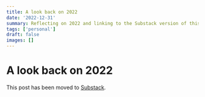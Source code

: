 ```yaml
---
title: A look back on 2022
date: '2022-12-31'
summary: Reflecting on 2022 and linking to the Substack version of this post.
tags: ['personal']
draft: false
images: []
---
```


# A look back on 2022

This post has been moved to [Substack](https://minhdq.substack.com/p/a-look-back-on-2022).
